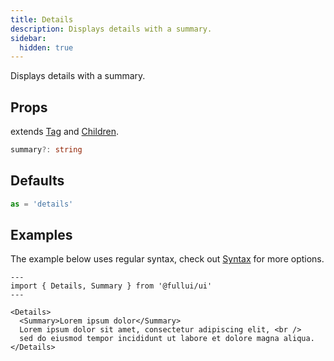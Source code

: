 ```yaml
---
title: Details
description: Displays details with a summary.
sidebar:
  hidden: true
---
```

Displays details with a summary.

## Props
extends [Tag](/utility/tag) and [Children](/utility/children).
```ts
summary?: string
```

## Defaults
```ts
as = 'details'
```

## Examples
The example below uses regular syntax, check out [Syntax](/overview/syntax) for more options.

```astro live
---
import { Details, Summary } from '@fullui/ui'
---

<Details>
  <Summary>Lorem ipsum dolor</Summary>
  Lorem ipsum dolor sit amet, consectetur adipiscing elit, <br />
  sed do eiusmod tempor incididunt ut labore et dolore magna aliqua.
</Details>
```
